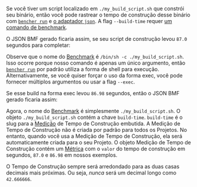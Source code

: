 
Se você tiver um script localizado em `./my_build_script.sh` que constrói seu binário,
então você pode rastrear o tempo de construção desse binário com
<code><a href="/pt/docs/explanation/bencher-run/">bencher run</a></code>
e [o adaptador `json`][json adapter].
A flag `--build-time` requer [um comando de benchmark][bencher run].

<ShellExample />

O JSON BMF gerado ficaria assim,
se seu script de construção levou `87.0` segundos para completar:

<ShellJsonExample />

Observe que o nome do [Benchmark][benchmark] é `/bin/sh -c ./my_build_script.sh`.
Isso ocorre porque nosso comando é apenas um único argumento, então
<code><a href="/pt/docs/explanation/bencher-run/">bencher run</a></code>
por padrão utiliza a forma de shell para execução.
Alternativamente, se você quiser forçar o uso da forma exec,
você pode fornecer múltiplos argumentos ou usar a flag `--exec`.

<ExecExample />

Se esse build na forma exec levou `86.98` segundos,
então o JSON BMF gerado ficaria assim:

<ExecJsonExample />

Agora, o nome do [Benchmark][benchmark] é simplesmente `./my_build_script.sh`.
O objeto `./my_build_script.sh` contém a chave `build-time`.
`build-time` é o slug para a [Medição][measure] de Tempo de Construção embutida.
A Medição de Tempo de Construção não é criada por padrão para todos os Projetos.
No entanto, quando você usa a Medição de Tempo de Construção,
ela será automaticamente criada para o seu Projeto.
O objeto Medição de Tempo de Construção contém um [Métrica][metric]
com o `valor` do tempo de construção em segundos, `87.0` e `86.98` em nossos exemplos.

O Tempo de Construção sempre será arredondado para as duas casas decimais mais próximas.
Ou seja, _nunca_ será um decimal longo como `42.666666`.

[json adapter]: /pt/docs/explanation/adapters/#-json
[bencher run]: /pt/docs/explanation/bencher-run/#benchmark-command

[benchmark]: /pt/docs/explanation/benchmarking/#benchmark
[measure]: /pt/docs/explanation/benchmarking/#measure
[metric]: /pt/docs/explanation/benchmarking/#metrics